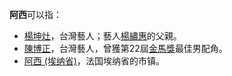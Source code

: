 '''阿西'''可以指：

* [[楊坤灶|楊坤灶]]，台灣藝人；藝人[[楊繡惠|楊繡惠]]的父親。
* [[陳博正|陳博正]]，台灣藝人，曾獲第22屆[[金馬獎|金馬獎]]最佳男配角。
* [[阿西_(埃纳省)|阿西 (埃纳省)]]，法国埃纳省的市镇。

{{disambig|CAT=二字消歧義}}